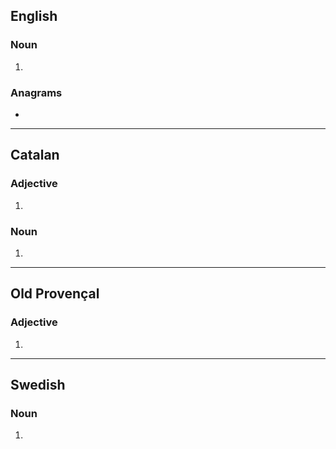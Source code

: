 {{also|Grans|gräns}}
==English==

===Noun===
{{head|en|noun plural form}}

# {{plural of|gran|lang=en}}

===Anagrams===
* {{anagrams|en|NARGs|gnars|nargs|srang}}

----

==Catalan==

===Adjective===
{{head|ca|adjective form}}

# {{plural of|gran|lang=ca}}

===Noun===
{{head|ca|noun form}}

# {{plural of|gra|lang=ca}}

----

==Old Provençal==

===Adjective===
{{head|pro|adjective form|g=m-p}}

# {{plural of|gran|lang=pro}}

----

==Swedish==

===Noun===
{{head|sv|noun form}}

# {{sv-noun-form-indef-gen|gran}}